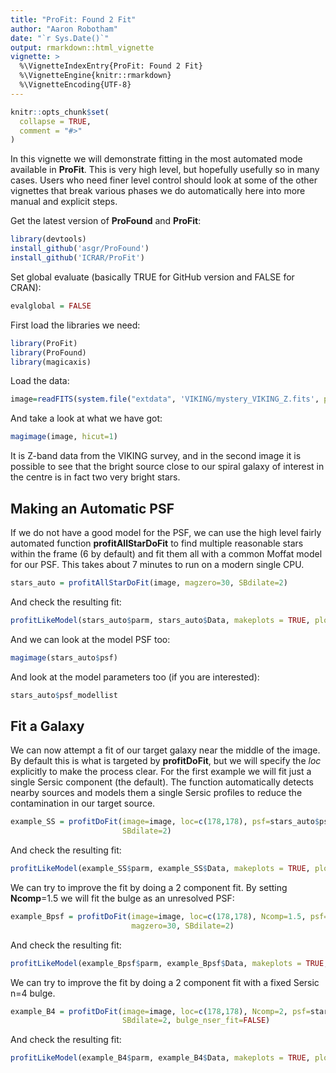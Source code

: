 ```yaml
---
title: "ProFit: Found 2 Fit"
author: "Aaron Robotham"
date: "`r Sys.Date()`"
output: rmarkdown::html_vignette
vignette: >
  %\VignetteIndexEntry{ProFit: Found 2 Fit}
  %\VignetteEngine{knitr::rmarkdown}
  %\VignetteEncoding{UTF-8}
---
```


```r
knitr::opts_chunk$set(
  collapse = TRUE,
  comment = "#>"
)
```

In this vignette we will demonstrate fitting in the most automated mode available in **ProFit**. This is very high level, but hopefully usefully so in many cases. Users who need finer level control should look at some of the other vignettes that break various phases we do automatically here into more manual and explicit steps.

Get the latest version of **ProFound** and **ProFit**:

```r
library(devtools)
install_github('asgr/ProFound')
install_github('ICRAR/ProFit')
```

Set global evaluate (basically TRUE for GitHub version and FALSE for CRAN):

```r
evalglobal = FALSE
```

First load the libraries we need:

```r
library(ProFit)
library(ProFound)
library(magicaxis)
```

Load the data:

```r
image=readFITS(system.file("extdata", 'VIKING/mystery_VIKING_Z.fits', package="ProFound"))$imDat
```

And take a look at what we have got:

```r
magimage(image, hicut=1)
```

It is Z-band data from the VIKING survey, and in the second image it is possible to see that the bright source close to our spiral galaxy of interest in the centre is in fact two very bright stars.

## Making an Automatic PSF

If we do not have a good model for the PSF, we can use the high level fairly automated function **profitAllStarDoFit** to find multiple reasonable stars within the frame (6 by default) and fit them all with a common Moffat model for our PSF. This takes about 7 minutes to run on a modern single CPU.

```r
stars_auto = profitAllStarDoFit(image, magzero=30, SBdilate=2)
```

And check the resulting fit:

```r
profitLikeModel(stars_auto$parm, stars_auto$Data, makeplots = TRUE, plotchisq = TRUE)
```

And we can look at the model PSF too:

```r
magimage(stars_auto$psf)
```

And look at the model parameters too (if you are interested):

```r
stars_auto$psf_modellist
```

## Fit a Galaxy

We can now attempt a fit of our target galaxy near the middle of the image. By default this is what is targeted by **profitDoFit**, but we will specify the *loc* explicitly to make the process clear. For the first example we will fit just a single Sersic component (the default). The function automatically detects nearby sources and models them a single Sersic profiles to reduce the contamination in our target source.

```r
example_SS = profitDoFit(image=image, loc=c(178,178), psf=stars_auto$psf, magzero=30,
                         SBdilate=2)
```

And check the resulting fit:

```r
profitLikeModel(example_SS$parm, example_SS$Data, makeplots = TRUE, plotchisq = TRUE)
```

We can try to improve the fit by doing a 2 component fit. By setting **Ncomp**=1.5 we will fit the bulge as an unresolved PSF:

```r
example_Bpsf = profitDoFit(image=image, loc=c(178,178), Ncomp=1.5, psf=stars_auto$psf,
                           magzero=30, SBdilate=2)
```

And check the resulting fit:

```r
profitLikeModel(example_Bpsf$parm, example_Bpsf$Data, makeplots = TRUE, plotchisq = TRUE)
```

We can try to improve the fit by doing a 2 component fit with a fixed Sersic n=4 bulge.

```r
example_B4 = profitDoFit(image=image, loc=c(178,178), Ncomp=2, psf=stars_auto$psf, magzero=30, 
                         SBdilate=2, bulge_nser_fit=FALSE)
```

And check the resulting fit:

```r
profitLikeModel(example_B4$parm, example_B4$Data, makeplots = TRUE, plotchisq = TRUE)
```
